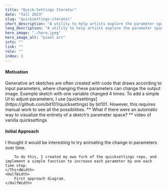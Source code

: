 ```yaml
---
title: "Quick-Settings Iterator"
date: "fall 2023"
slug: "quicksettings-iterator"
short_description: "A utility to help artists explore the parameter spaces of their sketches."
long_description: "A utility to help artists explore the parameter spaces of their sketches."
hero_image: "./hero.jpeg"
hero_image_alt: "pixel art"
info: ""
link: ""
role: ""
index: 3
---
```


#### Motivation
<FlexContainer>
    <ThirdWidth>
        Generative art sketches are often created with code that draws according to input parameters, where changing these parameters can change the output image.
    </ThirdWidth>
    <HalfWidth>
        Example sketch with one variable changed 4 times.
    </HalfWidth>
</FlexContainer>
<FlexContainer>
    <ThirdWidth>
        To add a simple UI to adjust parameters, I use [quicksettings](https://github.com/bit101/quicksettings) by bit101.
        However, this requires manual work to see all the possibilities.
        ** What if there were an automatic way to visualize the entirety of a sketch’s parameter space? **
    </ThirdWidth>
    <HalfWidth>
        video of vanilla quicksettings
    </HalfWidth>
</FlexContainer>

#### Initial Approach
<FlexContainer>
    <ThirdWidth>
        I thought it would be interesting to try animating the change in parameters over time.

        To do this, I created my own fork of the quicksettings repo, and implement a simple function to increase each parameter by one each time step.
    </ThirdWidth>
    <HalfWidth>
        First approach diagram.
    </HalfWidth>
</FlexContainer>